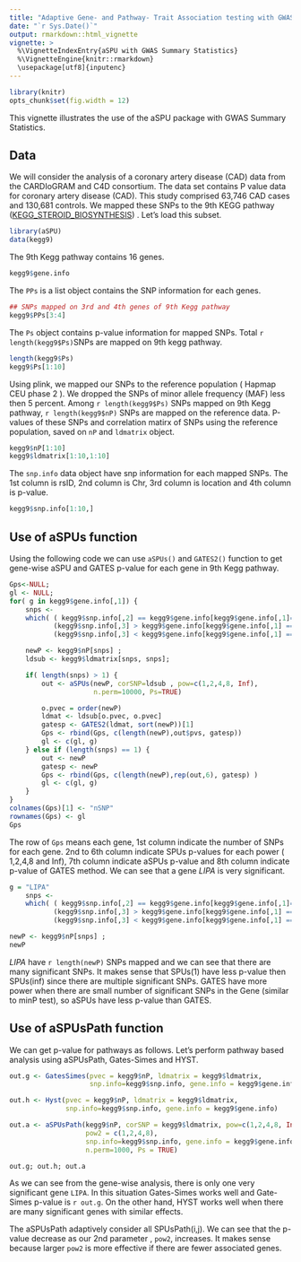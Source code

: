 ```yaml
---
title: "Adaptive Gene- and Pathway- Trait Association testing with GWAS Summary Statistics (aSPUs() and aSPUsPath())"
date: "`r Sys.Date()`"
output: rmarkdown::html_vignette
vignette: >
  %\VignetteIndexEntry{aSPU with GWAS Summary Statistics}
  %\VignetteEngine{knitr::rmarkdown}
  \usepackage[utf8]{inputenc}
---
```


```r
library(knitr)
opts_chunk$set(fig.width = 12)
```

This vignette illustrates the use of the aSPU package with GWAS Summary Statistics. 


## Data

We will consider the analysis of a coronary artery disease (CAD)
data from the CARDIoGRAM and C4D consortium. The data set contains P value
data for coronary artery disease (CAD). This study comprised 63,746
CAD cases and 130,681 controls. We mapped these SNPs to the 9th KEGG
pathway ([KEGG_STEROID_BIOSYNTHESIS](http://software.broadinstitute.org/gsea/msigdb/cards/KEGG_STEROID_BIOSYNTHESIS))
. Let's load this subset.

```r
library(aSPU)
data(kegg9)
```
The 9th Kegg pathway contains 16 genes.

```r
kegg9$gene.info
```

The `PPs` is a list object contains the SNP information for each genes.
```r
## SNPs mapped on 3rd and 4th genes of 9th Kegg pathway
kegg9$PPs[3:4]
```

The `Ps` object contains p-value information for mapped
SNPs. Total `r length(kegg9$Ps)`SNPs are mapped on 9th kegg pathway.

```r
length(kegg9$Ps)
kegg9$Ps[1:10]
```

Using plink,
we mapped our SNPs to the reference population ( Hapmap CEU phase 2
). We dropped the SNPs of minor allele frequency (MAF) less then 5
percent. Among `r length(kegg9$Ps)` SNPs mapped on 9th Kegg pathway,
`r length(kegg9$nP)` SNPs are mapped on the reference data. P-values of these
SNPs and correlation matirx of SNPs using the reference population,
saved on `nP` and `ldmatrix` object.

```r
kegg9$nP[1:10]
kegg9$ldmatrix[1:10,1:10]
```
The `snp.info` data object have snp information for each mapped
SNPs. The 1st column is rsID, 2nd column is Chr, 3rd column is
location and 4th column is p-value.

```r
kegg9$snp.info[1:10,]
```

## Use of aSPUs function

Using the following code we can use `aSPUs()` and `GATES2()` function
to get gene-wise aSPU and GATES p-value for each gene in 9th Kegg pathway.
```r
Gps<-NULL;
gl <- NULL;
for( g in kegg9$gene.info[,1]) {
    snps <-
    which( ( kegg9$snp.info[,2] == kegg9$gene.info[kegg9$gene.info[,1]==g,2]) &
           (kegg9$snp.info[,3] > kegg9$gene.info[kegg9$gene.info[,1] == g, 3])&
           (kegg9$snp.info[,3] < kegg9$gene.info[kegg9$gene.info[,1] == g, 4]))

    newP <- kegg9$nP[snps] ;
    ldsub <- kegg9$ldmatrix[snps, snps];

    if( length(snps) > 1) {
        out <- aSPUs(newP, corSNP=ldsub , pow=c(1,2,4,8, Inf),
                     n.perm=10000, Ps=TRUE)

        o.pvec = order(newP)
        ldmat <- ldsub[o.pvec, o.pvec]
        gatesp <- GATES2(ldmat, sort(newP))[1]
        Gps <- rbind(Gps, c(length(newP),out$pvs, gatesp))
        gl <- c(gl, g)
    } else if (length(snps) == 1) {
        out <- newP
        gatesp <- newP
        Gps <- rbind(Gps, c(length(newP),rep(out,6), gatesp) )
        gl <- c(gl, g)
    }
}
colnames(Gps)[1] <- "nSNP"
rownames(Gps) <- gl
Gps
```

The row of `Gps` means each gene, 1st column indicate the number of
SNPs for each gene. 2nd to 6th column indicate SPUs p-values for each
power ( 1,2,4,8 and Inf), 7th column indicate aSPUs p-value and 8th
column indicate p-value of GATES method.
We can see that a gene _LIPA_ is very significant.

```r
g = "LIPA"
    snps <-
    which( ( kegg9$snp.info[,2] == kegg9$gene.info[kegg9$gene.info[,1]==g,2]) &
           (kegg9$snp.info[,3] > kegg9$gene.info[kegg9$gene.info[,1] == g, 3])&
           (kegg9$snp.info[,3] < kegg9$gene.info[kegg9$gene.info[,1] == g, 4]))

newP <- kegg9$nP[snps] ;
newP

```
_LIPA_ have `r length(newP)` SNPs mapped and we can see that there are
many significant SNPs. It makes sense that SPUs(1) have less p-value
then SPUs(inf) since there are multiple significant SNPs. GATES have
more power when there are small number of significant SNPs in the
Gene (similar to minP test), so aSPUs have less p-value than GATES.

## Use of aSPUsPath function

We can get p-value for pathways as follows.
Let's perform pathway based analysis using aSPUsPath, Gates-Simes and
HYST.


```r
out.g <- GatesSimes(pvec = kegg9$nP, ldmatrix = kegg9$ldmatrix,
                    snp.info=kegg9$snp.info, gene.info = kegg9$gene.info)

out.h <- Hyst(pvec = kegg9$nP, ldmatrix = kegg9$ldmatrix,
              snp.info=kegg9$snp.info, gene.info = kegg9$gene.info)

out.a <- aSPUsPath(kegg9$nP, corSNP = kegg9$ldmatrix, pow=c(1,2,4,8, Inf),
                   pow2 = c(1,2,4,8),
                   snp.info=kegg9$snp.info, gene.info = kegg9$gene.info,
                   n.perm=1000, Ps = TRUE)

out.g; out.h; out.a

```

As we can see from the gene-wise analysis, there is only one very
significant gene `LIPA`. In this situation Gates-Simes works well and
Gate-Simes p-value is `r out.g`. On the other hand, HYST works well
when there are many significant genes with similar effects.

The aSPUsPath adaptively consider all SPUsPath(i,j). We can see that
the p-value decrease as our 2nd parameter , `pow2`, increases. It makes
sense because larger `pow2` is more effective if there are fewer
associated genes.
